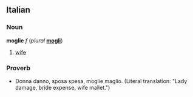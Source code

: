 ==Italian==
===Noun===
'''moglie''' ''f'' (''plural'' '''[[mogli]]''')

# [[wife]]

===Proverb===
* Donna danno, sposa spesa, moglie maglio.  (Literal translation: "Lady damage, bride expense, wife mallet.")